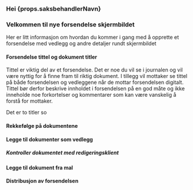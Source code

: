 ### Hei {props.saksbehandlerNavn}
### Velkommen til nye forsendelse skjermbildet
Her er litt informasjon om hvordan du kommer i gang med å opprette et forsendelse med vedlegg og andre detaljer rundt skjermbildet
#### Forsendelse tittel og dokument titler 
Tittel er viktig del av et forsendelse. Det er noe du vil se i journalen og vil være nyttig for å finne fram til riktig dokument. I tillegg vil mottaker se tittel på både forsendelsen og vedleggene når de mottar forsendelsen digitalt.
Tittel bør derfor beskrive innholdet i forsendelsen på en god måte og ikke inneholde noe forkortelser og kommentarer som kan være vanskelig å forstå for mottaker.

Det er to titler so
#### Rekkefølge på dokumentene
#### Legge til dokumenter som vedlegg
##### Kontroller dokumentet med redigeringsklient
#### Legge til dokument fra mal
#### Distribusjon av forsendelsen
